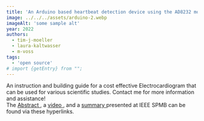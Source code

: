 ```yaml
---
title: 'An Arduino based heartbeat detection device using the AD8232 module for real-time ECG analysis '
image: ../../../assets/arduino-2.webp
imageAlt: 'some sample alt'
year: 2022
authors:
  - tim-j-moeller
  - laura-kaltwasser
  - m-voss
tags:
  - 'open source'
# import {getEntry} from "";
---
```


<p>
	An instruction and building guide for a cost effective Electrocardiogram that can be used for
	various scientific studies. Contact me for more information and assistance!
	<br />
	The
	<a
		href="https://isip.piconepress.com/conferences/ieee_spmb/2022/papers/p01_13.pdf"
		target="_blank"
	>
		Abstract
	</a>
	, a
	<a
		href="https://isip.piconepress.com/conferences/ieee_spmb/2022/papers/p01_13_summary.mp4"
		target="_blank"
	>
		video
	</a>
	, and a
	<a
		href="https://isip.piconepress.com/conferences/ieee_spmb/2022/papers/p01_13.mp4"
		target="_blank"
	>
		summary
	</a>
	presented at IEEE SPMB can be found via these hyperlinks.
</p>
